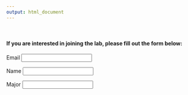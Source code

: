 ---
output: html_document
---
<br>  

#### **If you are interested in joining the lab, please fill out the form below:**



<form class="form" 
action="https://docs.google.com/forms/u/2/d/e/1FAIpQLSdUfecs9ZMt-eT-xDDX75TcvjcNcxj65lDCAIOQ0HWIe-CyIA/formResponse">

 <label>Email</label>
 <input type="email" class="quantumWizTextinputPaperinputInput exportInput" jsname="YPqjbf" autocomplete="email" tabindex="0" aria-label="Your email" name="emailAddress" value="" required="" dir="auto" data-initial-dir="auto" data-initial-value="" aria-invalid="true">
 
 <label>Name</label>
 <input type="text" class="quantumWizTextinputPaperinputInput exportInput" jsname="YPqjbf" autocomplete="off" tabindex="0" aria-label="What is your name?" aria-describedby="i.desc.432952216 i.err.432952216" name="entry.832271066" value="" dir="auto" data-initial-dir="auto" data-initial-value="" aria-invalid="false">
 
 <label>Major</label>
 <input type="text" class="quantumWizTextinputPaperinputInput exportInput" jsname="YPqjbf" autocomplete="off" tabindex="0" aria-label="What is your major?" aria-describedby="i.desc.231491755 i.err.231491755" name="entry.1241588410" value="" dir="auto" data-initial-dir="auto" data-initial-value="" aria-invalid="false">
 
 </form>